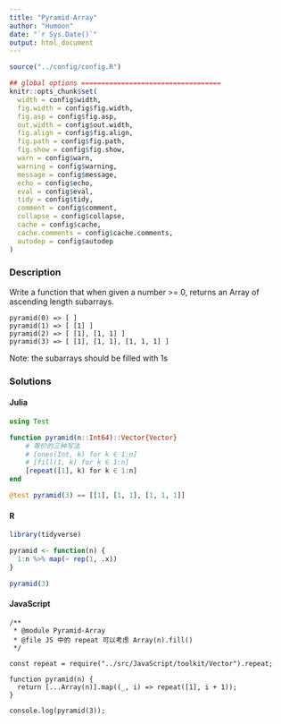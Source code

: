 ```yaml
---
title: "Pyramid-Array"
author: "Humoon"
date: "`r Sys.Date()`"
output: html_document
---
```



```r
source("../config/config.R")

## global options ===================================
knitr::opts_chunk$set(
  width = config$width,
  fig.width = config$fig.width,
  fig.asp = config$fig.asp,
  out.width = config$out.width,
  fig.align = config$fig.align,
  fig.path = config$fig.path,
  fig.show = config$fig.show,
  warn = config$warn,
  warning = config$warning,
  message = config$message,
  echo = config$echo,
  eval = config$eval,
  tidy = config$tidy,
  comment = config$comment,
  collapse = config$collapse,
  cache = config$cache,
  cache.comments = config$cache.comments,
  autodep = config$autodep
)
```

### Description

Write a function that when given a number >= 0, returns an Array of ascending length subarrays.

```
pyramid(0) => [ ]
pyramid(1) => [ [1] ]
pyramid(2) => [ [1], [1, 1] ]
pyramid(3) => [ [1], [1, 1], [1, 1, 1] ]
```

Note: the subarrays should be filled with 1s

### Solutions


#### Julia

```julia

using Test

function pyramid(n::Int64)::Vector{Vector}
    # 等价的三种写法
    # [ones(Int, k) for k ∈ 1:n]
    # [fill(1, k) for k ∈ 1:n]
    [repeat([1], k) for k ∈ 1:n]
end

@test pyramid(3) == [[1], [1, 1], [1, 1, 1]]
```

#### R

```r
library(tidyverse)

pyramid <- function(n) {
  1:n %>% map(~ rep(1, .x))
}

pyramid(3)

```

#### JavaScript

```node
/**
 * @module Pyramid-Array
 * @file JS 中的 repeat 可以考虑 Array(n).fill()
 */

const repeat = require("../src/JavaScript/toolkit/Vector").repeat;

function pyramid(n) {
  return [...Array(n)].map((_, i) => repeat([1], i + 1));
}

console.log(pyramid(3));
```
